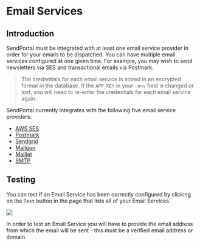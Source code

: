 # Email Services

## Introduction
SendPortal must be integrated with at least one email service provider in order for your emails to be dispatched. You can have multiple email services configured at one given time. For example, you may wish to send newsletters via SES and transactional emails via Postmark.

> The credentials for each email service is stored in an encrypted format in the database. If the `APP_KEY` in your `.env` field is changed or lost, you will need to re-enter the credentials for each email service again.

SendPortal currently integrates with the following five email service providers:

- [AWS SES](/email-services/aws)
- [Postmark](/email-services/postmark)
- [Sendgrid](/email-services/sendgrid)
- [Mailgun](/email-services/mailgun)
- [Mailjet](/email-services/mailjet)
- [SMTP](/email-services/smtp)

## Testing

You can test if an Email Service has been correctly configured by clicking on the `Test` button in the page that lists all of your Email Services.  

![](/imgs/testing.png)

In order to test an Email Service you will have to provide the email address from which the email will be sent - this must be a verified email address or domain.